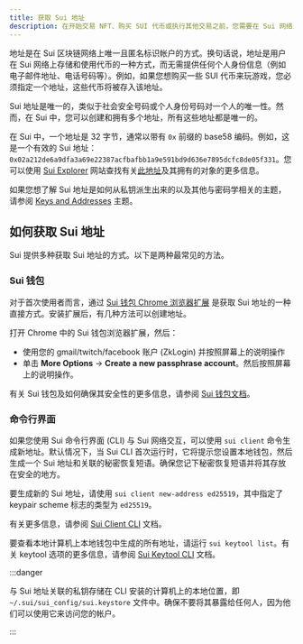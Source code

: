 ```yaml
---
title: 获取 Sui 地址
description: 在开始交易 NFT、购买 SUI 代币或执行其他交易之前，您需要在 Sui 网络上拥有一个地址。
---
```


地址是在 Sui 区块链网络上唯一且匿名标识帐户的方式。换句话说，地址是用户在 Sui 网络上存储和使用代币的一种方式，而无需提供任何个人身份信息（例如电子邮件地址、电话号码等）。例如，如果您想购买一些 SUI 代币来玩游戏，您必须指定一个地址，这些代币将被存入该地址。

Sui 地址是唯一的，类似于社会安全号码或个人身份号码对一个人的唯一性。然而，在 Sui 中，您可以创建和拥有多个地址，所有这些地址都是唯一的。

在 Sui 中，一个地址是 32 字节，通常以带有 `0x` 前缀的 base58 编码。例如，这是一个有效的 Sui 地址：`0x02a212de6a9dfa3a69e22387acfbafbb1a9e591bd9d636e7895dcfc8de05f331`。您可以使用 [Sui Explorer](https://suiexplorer.com/) 网站查找有关[此地址](https://suiexplorer.com/address/0x02a212de6a9dfa3a69e22387acfbafbb1a9e591bd9d636e7895dcfc8de05f331)及其拥有的对象的更多信息。

如果您想了解 Sui 地址是如何从私钥派生出来的以及其他与密码学相关的主题，请参阅 [Keys and Addresses](/concepts/cryptography/transaction-auth/keys-addresses.mdx) 主题。

## 如何获取 Sui 地址

Sui 提供多种获取 Sui 地址的方式。以下是两种最常见的方法。

### Sui 钱包

对于首次使用者而言，通过 [Sui 钱包 Chrome 浏览器扩展](https://chrome.google.com/webstore/detail/sui-wallet/opcgpfmipidbgpenhmajoajpbobppdil) 是获取 Sui 地址的一种直接方式。安装扩展后，有几种方法可以创建地址。

打开 Chrome 中的 Sui 钱包浏览器扩展，然后：
- 使用您的 gmail/twitch/facebook 账户 (ZkLogin) 并按照屏幕上的说明操作
- 单击 **More Options** → **Create a new passphrase account**。然后按照屏幕上的说明操作。

有关 Sui 钱包及如何确保其安全性的更多信息，请参阅 [Sui 钱包文档](https://mysten-docs-site.vercel.app/wallet)。

### 命令行界面

如果您使用 Sui 命令行界面 (CLI) 与 Sui 网络交互，可以使用 `sui client` 命令生成新地址。默认情况下，当 Sui CLI 首次运行时，它将提示您设置本地钱包，然后生成一个 Sui 地址和关联的秘密恢复短语。确保您记下秘密恢复短语并将其存放在安全的地方。

要生成新的 Sui 地址，请使用 `sui client new-address ed25519`，其中指定了 keypair scheme 标志的类型为 `ed25519`。

有关更多信息，请参阅 [Sui Client CLI](../../../references/cli/client.mdx) 文档。

要查看本地计算机上本地钱包中生成的所有地址，请运行 `sui keytool list`。有关 keytool 选项的更多信息，请参阅 [Sui Keytool CLI](../../../references/cli/keytool.mdx) 文档。

:::danger

与 Sui 地址关联的私钥存储在 CLI 安装的计算机上的本地位置，即 `~/.sui/sui_config/sui.keystore` 文件中。确保不要将其暴露给任何人，因为他们可以使用它来访问您的帐户。

:::
